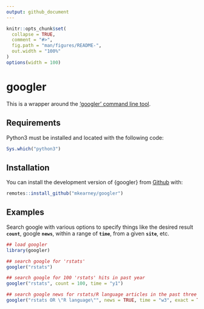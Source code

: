```yaml
---
output: github_document
---
```


<!-- README.md is generated from README.Rmd. Please edit that file -->

```r
knitr::opts_chunk$set(
  collapse = TRUE,
  comment = "#>",
  fig.path = "man/figures/README-",
  out.width = "100%"
)
options(width = 100)
```

# googler

<!-- badges: start -->
<!-- badges: end -->

This is a wrapper around the ['googler' command line tool](https://github.com/jarun/googler).

## Requirements

Python3 must be installed and located with the following code:

``` r
Sys.which("python3")
```


## Installation

You can install the development version of {googler} from [Github](https://github.com/mkearney/googler) with:

``` r
remotes::install_github("mkearney/googler")
```

<!-- You can install the released version of googler from [CRAN](https://CRAN.R-project.org) with: -->

<!-- ``` r -->
<!-- install.packages("googler") -->
<!-- ``` -->

## Examples

Search google with various options to specify things like the desired result **`count`**, google **`news`**, within a range of **`time`**, from a given **`site`**, etc.

```r
## load googler
library(googler)

## search google for 'rstats'
googler("rstats")

## search google for 100 'rstats' hits in past year
googler("rstats", count = 100, time = "y1")

## search google news for rstats/R language articles in the past three weeks
googler("rstats OR \"R language\"", news = TRUE, time = "w3", exact = TRUE)
```


